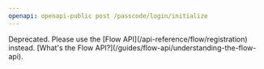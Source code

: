 ```yaml
---
openapi: openapi-public post /passcode/login/initialize
---
```


<Warning>
    Deprecated. Please use the [Flow API](/api-reference/flow/registration) instead. [What's the Flow API?](/guides/flow-api/understanding-the-flow-api).
</Warning>
